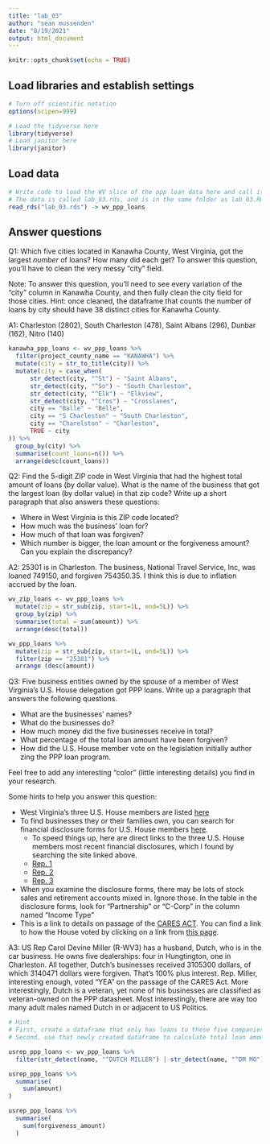 ```yaml
---
title: "lab_03"
author: "sean mussenden"
date: "8/19/2021"
output: html_document
---
```


```r
knitr::opts_chunk$set(echo = TRUE)
```

## Load libraries and establish settings
```r
# Turn off scientific notation
options(scipen=999)

# Load the tidyverse here
library(tidyverse)
# Load janitor here
library(janitor)
```

## Load data
```r
# Write code to load the WV slice of the ppp loan data here and call it wv_ppp_loans.
# The data is called lab_03.rds, and is in the same folder as lab_03.Rmd (this data notebook)
read_rds("lab_03.rds") -> wv_ppp_loans

```

## Answer questions

Q1: Which five cities located in Kanawha County, West Virginia, got the largest _number_ of loans? How many did each get? To answer this question, you'll have to clean the very messy "city" field.

Note: To answer this question, you'll need to see every variation of the "city" column in Kanawha County, and then fully clean the city field for those cities. Hint: once cleaned, the dataframe that counts the number of loans by city should have 38 distinct cities for Kanawha County.

A1: Charleston (2802), South Charleston (478), Saint Albans (296), Dunbar (162), Nitro (140)
```r

kanawha_ppp_loans <- wv_ppp_loans %>%
  filter(project_county_name == "KANAWHA") %>% 
  mutate(city = str_to_title(city)) %>% 
  mutate(city = case_when(
      str_detect(city, "^St") ~ "Saint Albans",
      str_detect(city, "^So") ~ "South Charleston",
      str_detect(city, "^Elk") ~ "Elkview",
      str_detect(city, "^Cros") ~ "Crosslanes",
      city == "Balle" ~ "Belle",
      city == "S Charleston" ~ "South Charleston",
      city == "Charelston" ~ "Charleston",
      TRUE ~ city
)) %>% 
  group_by(city) %>% 
  summarise(count_loans=n()) %>%
  arrange(desc(count_loans))

```

Q2: Find the 5-digit ZIP code in West Virginia that had the highest total amount of loans (by dollar value). What is the name of the business that got the largest loan (by dollar value) in that zip code? Write up a short paragraph that also answers these questions:

* Where in West Virginia is this ZIP code located?
* How much was the business' loan for?
* How much of that loan was forgiven?
* Which number is bigger, the loan amount or the forgiveness amount? Can you explain the discrepancy?

A2:
25301 is in Charleston. The business, National Travel Service, Inc, was loaned 749150, and forgiven 754350.35. I think this is due to inflation accrued by the loan.
```r

wv_zip_loans <- wv_ppp_loans %>% 
  mutate(zip = str_sub(zip, start=1L, end=5L)) %>% 
  group_by(zip) %>% 
  summarise(total = sum(amount)) %>% 
  arrange(desc(total))

wv_ppp_loans %>% 
  mutate(zip = str_sub(zip, start=1L, end=5L)) %>%
  filter(zip == "25301") %>% 
  arrange (desc(amount))
```

Q3: Five business entities owned by the spouse of a member of West Virginia's U.S. House delegation got PPP loans. Write up a paragraph that answers the following questions.   

  * What are the businesses' names?
  * What do the businesses do?
  * How much money did the five businesses receive in total?
  * What percentage of the total loan amount have been forgiven?
  * How did the U.S. House member vote on the legislation initially author zing the PPP loan program.

Feel free to add any interesting "color" (little interesting details) you find in your research.  

Some hints to help you answer this question:

* West Virginia's three U.S. House members are listed [here](https://www.govtrack.us/congress/members/WV#representatives)
* To find businesses they or their families own, you can search for financial disclosure forms for U.S. House members [here](https://disclosures-clerk.house.gov/PublicDisclosure/FinancialDisclosure#Search).
  * To speed things up, here are direct links to the three U.S. House members most recent financial disclosures, which I found by searching the site linked above.
  * [Rep. 1](https://disclosures-clerk.house.gov/public_disc/financial-pdfs/2020/10042042.pdf)
  * [Rep. 2](https://disclosures-clerk.house.gov/public_disc/financial-pdfs/2020/10040330.pdf)
  * [Rep. 3](https://disclosures-clerk.house.gov/public_disc/financial-pdfs/2020/10042734.pdf)
* When you examine the disclosure forms, there may be lots of stock sales and retirement accounts mixed in.  Ignore those. In the table in the disclosure forms, look for "Partnership" or "C-Corp" in the column named "Income Type"
* This is a link to details on passage of the [CARES ACT](https://www.congress.gov/bill/116th-congress/house-bill/748). You can find a link to how the House voted by clicking on a link from [this page](https://www.congress.gov/bill/116th-congress/house-bill/748/actions).

A3:
US Rep Carol Devine Miller (R-WV3) has a husband, Dutch, who is in the car business. He owns five dealerships: four in Hungtington, one in Charleston. All together, Dutch's businesses received 3105300 dollars, of which 3140471 dollars were forgiven. That's 100% plus interest. Rep. Miller, interesting enough, voted "YEA" on the passage of the CARES Act. More interestingly, Dutch is a veteran, yet none of his businesses are classified as veteran-owned on the PPP datasheet. Most interestingly, there are way too many adult males named Dutch in or adjacent to US Politics.
```r

# Hint
# First, create a dataframe that only has loans to those five companies
# Second, use that newly created dataframe to calculate total loan amount and percentage forgiven for those companies

usrep_ppp_loans <- wv_ppp_loans %>% 
  filter(str_detect(name, "^DUTCH MILLER") | str_detect(name, "^DM MO"))

usrep_ppp_loans %>% 
  summarise(
    sum(amount)
)

usrep_ppp_loans %>% 
  summarise(
    sum(forgiveness_amount)
  )

```
